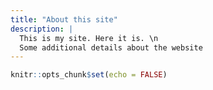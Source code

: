 ```yaml
---
title: "About this site"
description: |
  This is my site. Here it is. \n
  Some additional details about the website
---
```


```r
knitr::opts_chunk$set(echo = FALSE)
```

